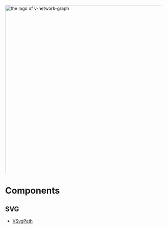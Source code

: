 
<Meta title="Introduction" />
<style>
{`
img.logo {
    margin-bottom: 20px;
}
h1.sbdocs-h1 {
    margin-bottom: 20px;
}
`}

</style>
<img src={Logo} alt="the logo of v-network-graph" width="540" className="logo" />

# Components

## SVG

* [VSvgPath](?path=/docs/svg-vsvgpath--docs)

